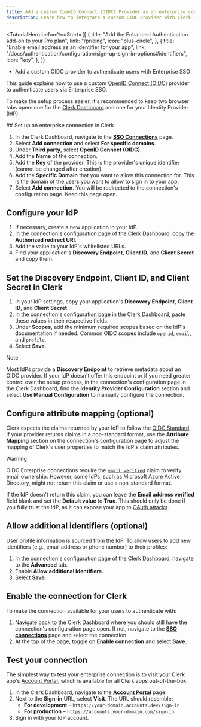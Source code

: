 ```yaml
---
title: Add a custom OpenID Connect (OIDC) Provider as an enterprise connection
description: Learn how to integrate a custom OIDC provider with Clerk for Enterprise SSO.
---
```


<TutorialHero
  beforeYouStart={[
    {
      title: "Add the Enhanced Authentication add-on to your Pro plan",
      link: "/pricing",
      icon: "plus-circle",
    },
    {
      title: "Enable email address as an identifier for your app",
      link: "/docs/authentication/configuration/sign-up-sign-in-options#identifiers",
      icon: "key",
    },
  ]}
>
  - Add a custom OIDC provider to authenticate users with Enterprise SSO
</TutorialHero>

This guide explains how to use a custom [OpenID Connect (OIDC)](https://openid.net/developers/how-connect-works) provider to authenticate users via Enterprise SSO.

To make the setup process easier, it's recommended to keep two browser tabs open: one for the [Clerk Dashboard](https://dashboard.clerk.com/last-active?path=user-authentication/sso-connections) and one for your Identity Provider (IdP).

<Steps>
  ## Set up an enterprise connection in Clerk

  1. In the Clerk Dashboard, navigate to the [**SSO Connections**](https://dashboard.clerk.com/last-active?path=user-authentication/sso-connections) page.
  1. Select **Add connection** and select **For specific domains**.
  1. Under **Third party**, select **OpenID Connect (OIDC)**.
  1. Add the **Name** of the connection.
  1. Add the **Key** of the provider. This is the provider's unique identifier (cannot be changed after creation).
  1. Add the **Specific Domain** that you want to allow this connection for. This is the domain of the users you want to allow to sign in to your app.
  1. Select **Add connection**. You will be redirected to the connection's configuration page. Keep this page open.

  ## Configure your IdP

  1. If necessary, create a new application in your IdP.
  1. In the connection's configuration page of the Clerk Dashboard, copy the **Authorized redirect URI**.
  1. Add the value to your IdP's whitelisted URLs.
  1. Find your application's **Discovery Endpoint**, **Client ID**, and **Client Secret** and copy them.

  ## Set the Discovery Endpoint, Client ID, and Client Secret in Clerk

  1. In your IdP settings, copy your application's **Discovery Endpoint**, **Client ID**, and **Client Secret**.
  1. In the connection's configuration page in the Clerk Dashboard, paste these values in their respective fields.
  1. Under **Scopes**, add the minimum required scopes based on the IdP's documentation if needed. Common OIDC scopes include `openid`, `email`, and `profile`.
  1. Select **Save**.

  > [!NOTE]
  > Most IdPs provide a **Discovery Endpoint** to retrieve metadata about an OIDC provider. If your IdP doesn't offer this endpoint or if you need greater control over the setup process, in the connection's configuration page in the Clerk Dashboard, find the **Identity Provider Configuration** section and select **Use Manual Configuration** to manually configure the connection.

  ## Configure attribute mapping (optional)

  Clerk expects the claims returned by your IdP to follow the [OIDC Standard](https://openid.net/specs/openid-connect-core-1_0.html#StandardClaims). If your provider returns claims in a non-standard format, use the **Attribute Mapping** section on the connection's configuration page to adjust the mapping of Clerk's user properties to match the IdP's claim attributes.

  > [!WARNING]
  > OIDC Enterprise connections require the [`email_verified`](https://openid.net/specs/openid-connect-core-1_0.html#StandardClaims:~:text=Section%C2%A05.7.-,email_verified,-boolean) claim to verify email ownership. However, some IdPs, such as Microsoft Azure Active Directory, might not return this claim or use a non-standard format.
  >
  > If the IdP doesn't return this claim, you can leave the **Email address verified** field blank and set the **Default value** to **True**. This should only be done if you fully trust the IdP, as it can expose your app to [OAuth attacks](https://www.descope.com/blog/post/noauth).

  ## Allow additional identifiers (optional)

  User profile information is sourced from the IdP. To allow users to add new identifiers (e.g., email address or phone number) to their profiles:

  1. In the connection's configuration page of the Clerk Dashboard, navigate to the **Advanced** tab.
  1. Enable **Allow additional identifiers**.
  1. Select **Save**.

  ## Enable the connection for Clerk

  To make the connection available for your users to authenticate with:

  1. Navigate back to the Clerk Dashboard where you should still have the connection's configuration page open. If not, navigate to the [**SSO connections**](https://dashboard.clerk.com/last-active?path=user-authentication/sso-connections) page and select the connection.
  1. At the top of the page, toggle on **Enable connection** and select **Save**.

  ## Test your connection

  The simplest way to test your enterprise connection is to visit your Clerk app's [Account Portal](/docs/customization/account-portal/overview), which is available for all Clerk apps out-of-the-box.

  1. In the Clerk Dashboard, navigate to the [**Account Portal**](https://dashboard.clerk.com/last-active?path=account-portal) page.
  1. Next to the **Sign-in** URL, select **Visit**. The URL should resemble:
     - **For development** – `https://your-domain.accounts.dev/sign-in`
     - **For production** – `https://accounts.your-domain.com/sign-in`
  1. Sign in with your IdP account.
</Steps>
